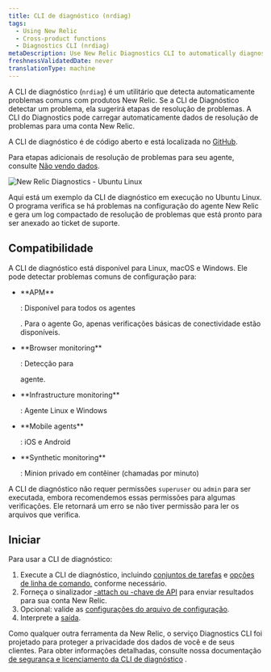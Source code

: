 ```yaml
---
title: CLI de diagnóstico (nrdiag)
tags:
  - Using New Relic
  - Cross-product functions
  - Diagnostics CLI (nrdiag)
metaDescription: Use New Relic Diagnostics CLI to automatically diagnose common problems with New Relic agents and send the results to Support.
freshnessValidatedDate: never
translationType: machine
---
```


A CLI de diagnóstico (`nrdiag`) é um utilitário que detecta automaticamente problemas comuns com produtos New Relic. Se a CLI de Diagnóstico detectar um problema, ela sugerirá etapas de resolução de problemas. A CLI do Diagnostics pode carregar automaticamente dados de resolução de problemas para uma conta New Relic.

A CLI de diagnóstico é de código aberto e está localizada no [GitHub](https://github.com/newrelic/newrelic-diagnostics-cli).

Para etapas adicionais de resolução de problemas para seu agente, consulte [Não vendo dados](/docs/agents/manage-apm-agents/troubleshooting/not-seeing-data).

<img
  title="New Relic Diagnostics - Ubuntu Linux"
  alt="New Relic Diagnostics - Ubuntu Linux"
  src="/images/solutions_screenshot-crop_ubuntu-diagnostics.gif"
/>

<figcaption>
  Aqui está um exemplo da CLI de diagnóstico em execução no Ubuntu Linux. O programa verifica se há problemas na configuração do agente New Relic e gera um log compactado de resolução de problemas que está pronto para ser anexado ao ticket de suporte.
</figcaption>

## Compatibilidade

A CLI de diagnóstico está disponível para Linux, macOS e Windows. Ele pode detectar problemas comuns de configuração para:

* <DNT>
    **APM**
  </DNT>

  : Disponível para todos os agentes

  <InlinePopover type="apm"/>

  . Para o agente Go, apenas verificações básicas de conectividade estão disponíveis.

* <DNT>
    **Browser monitoring**
  </DNT>

  : Detecção para

  <InlinePopover type="browser"/>

  agente.

* <DNT>
    **Infrastructure monitoring**
  </DNT>

  : Agente Linux e Windows

* <DNT>
    **Mobile agents**
  </DNT>

  : iOS e Android

* <DNT>
    **Synthetic monitoring**
  </DNT>

  : Minion privado em contêiner (chamadas por minuto)

A CLI de diagnóstico não requer permissões `superuser` ou `admin` para ser executada, embora recomendemos essas permissões para algumas verificações. Ele retornará um erro se não tiver permissão para ler os arquivos que verifica.

## Iniciar

Para usar a CLI de diagnóstico:

1. Execute a CLI de diagnóstico, incluindo [conjuntos de tarefas](/docs/new-relic-solutions/solve-common-issues/diagnostics-cli-nrdiag/run-diagnostics-cli-nrdiag) e [opções de linha de comando,](/docs/using-new-relic/cross-product-functions/diagnostics-cli-nrdiag/pass-command-line-options-nrdiag) conforme necessário.
2. Forneça o sinalizador [-attach ou -chave de API](/docs/using-new-relic/cross-product-functions/diagnostics-cli-nrdiag/pass-command-line-options-nrdiag) para enviar resultados para sua conta New Relic.
3. Opcional: valide as [configurações do arquivo de configuração](/docs/using-new-relic/cross-product-functions/diagnostics-cli-nrdiag/validate-config-file-settings-nrdiag).
4. Interprete a [saída](/docs/using-new-relic/cross-product-functions/diagnostics-cli-nrdiag/interpret-nrdiag-output).

Como qualquer outra ferramenta da New Relic, o serviço Diagnostics CLI foi projetado para proteger a privacidade dos dados de você e de seus clientes. Para obter informações detalhadas, consulte nossa documentação [de segurança e licenciamento da CLI de diagnóstico](/docs/using-new-relic/cross-product-functions/diagnostics-cli-nrdiag/diagnostics-cli-licensing-security) .

